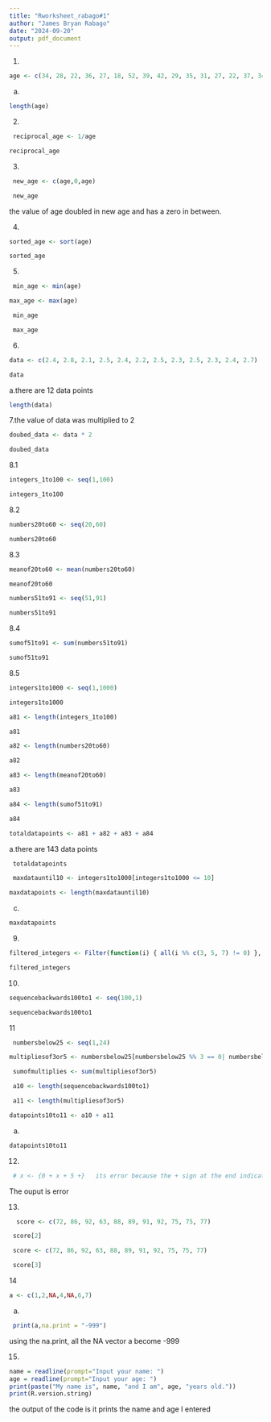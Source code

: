 ```yaml
---
title: "Rworksheet_rabago#1"
author: "James Bryan Rabago"
date: "2024-09-20"
output: pdf_document
---
```

1.
```r
age <- c(34, 28, 22, 36, 27, 18, 52, 39, 42, 29, 35, 31, 27, 22, 37, 34, 19, 20, 57, 49, 50, 37, 46, 25, 17, 37, 42, 53, 41, 51, 35, 24, 33, 41)
```
a.
```r
length(age)
```
2.
```r
 reciprocal_age <- 1/age
```


```r
reciprocal_age
```
3.
```r
 new_age <- c(age,0,age)

```

```r
 new_age
```
the value of age doubled in new age and has a zero in between.

4.
```r
sorted_age <- sort(age)
```

```r
sorted_age
```
5.
```r
 min_age <- min(age)
```

```r
max_age <- max(age)
```

```r
 min_age
```

```r
 max_age
```

6.
```r
data <- c(2.4, 2.8, 2.1, 2.5, 2.4, 2.2, 2.5, 2.3, 2.5, 2.3, 2.4, 2.7)
```

```r
data
```
a.there are 12 data points
```r
length(data)
```
7.the value of data was multiplied to 2
```r
doubed_data <- data * 2
```

```r
doubed_data
```
8.1
```r
integers_1to100 <- seq(1,100)
```

```r
integers_1to100
```
8.2
```r
numbers20to60 <- seq(20,60)
```

```r
numbers20to60
```
8.3
```r
meanof20to60 <- mean(numbers20to60)
```

```r
meanof20to60
```

```r
numbers51to91 <- seq(51,91)
```

```r
numbers51to91
```
8.4
```r
sumof51to91 <- sum(numbers51to91)
```

```r
sumof51to91
```
8.5
```r
integers1to1000 <- seq(1,1000)
```

```r
integers1to1000
```

```r
a81 <- length(integers_1to100)
```

```r
a81
```


```r
a82 <- length(numbers20to60)
```

```r
a82
```

```r
a83 <- length(meanof20to60)
```

```r
a83
```

```r
a84 <- length(sumof51to91)
```

```r
a84
```

```r
totaldatapoints <- a81 + a82 + a83 + a84
```
a.there are 143 data points
```r
 totaldatapoints
```

```r
 maxdatauntil10 <- integers1to1000[integers1to1000 <= 10]
```

```r
maxdatapoints <- length(maxdatauntil10)
```
c.
```r
maxdatapoints
```
9.
```r
filtered_integers <- Filter(function(i) { all(i %% c(3, 5, 7) != 0) }, seq(100))
```

```r
filtered_integers
```
10.
```r
sequencebackwards100to1 <- seq(100,1)
```

```r
sequencebackwards100to1
```
11
```r
 numbersbelow25 <- seq(1,24)
```

```r
multipliesof3or5 <- numbersbelow25[numbersbelow25 %% 3 == 0| numbersbelow25 %% 5 == 0]
```

```r
 sumofmultiplies <- sum(multipliesof3or5)
```

```r
 a10 <- length(sequencebackwards100to1)
```

```r
 a11 <- length(multipliesof3or5)
```

```r
datapoints10to11 <- a10 + a11
```
a.
```r
datapoints10to11
```
12.
```r
 # x <- {0 + x + 5 +}   its error because the + sign at the end indicates that   the expression is not finished
```
The ouput is error

13.
```r
  score <- c(72, 86, 92, 63, 88, 89, 91, 92, 75, 75, 77)
```

```r
 score[2]
```

```r
 score <- c(72, 86, 92, 63, 88, 89, 91, 92, 75, 75, 77)
```

```r
 score[3]
```
14
```r
a <- c(1,2,NA,4,NA,6,7)
```
a.
```r
 print(a,na.print = "-999")
```
using the na.print, all the NA vector a become -999

15.
```r
name = readline(prompt="Input your name: ")
age = readline(prompt="Input your age: ")
print(paste("My name is", name, "and I am", age, "years old."))
print(R.version.string)
```

the output of the code is it prints the name and age I entered

